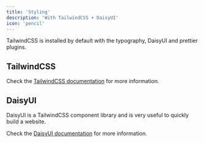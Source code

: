 ```yaml
---
title: 'Styling'
description: 'With TailwindCSS + DaisyUI'
icon: 'pencil'
---
```


TailwindCSS is installed by default with the typography, DaisyUI and prettier plugins.

## TailwindCSS
Check the [TailwindCSS documentation](https://tailwindcss.com/docs) for more information.

## DaisyUI
DaisyUI is a TailwindCSS component library and is very useful to quickly build a website.

Check the [DaisyUI documentation](https://daisyui.com/docs) for more information.
